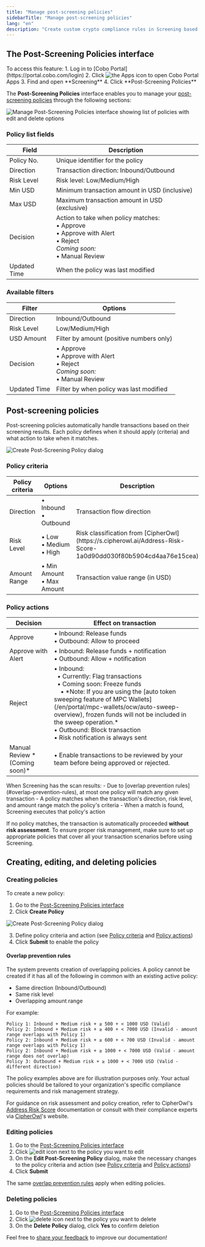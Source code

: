 ```yaml
---
title: "Manage post-screening policies"
sidebarTitle: "Manage post-screening policies"
lang: "en"
description: "Create custom crypto compliance rules in Screening based on risk levels, transaction directions, and amount thresholds. Automate AML/CFT policy enforcement."
---
```


## The Post-Screening Policies interface

<Info>
To access this feature:
1. Log in to [Cobo Portal](https://portal.cobo.com/login)
2. Click <img src="/en/images/common/icon_apps.svg" className="icon" alt="the Apps icon"/> to open Cobo Portal Apps
3. Find and open **Screening**
4. Click **Post-Screening Policies**
</Info>

The **Post-Screening Policies** interface enables you to manage your [post-screening policies](#post-screening-policies) through the following sections:

<img src="/en/images/portal-apps/screening/manage-post-screening-policies.svg" className="screenshot_full_screen" alt="Manage Post-Screening Policies interface showing list of policies with edit and delete options"/>

### Policy list fields

<table class="table six-columns">
  <thead>
    <tr>
      <th>Field</th>
      <th>Description</th>
    </tr>
  </thead>
  <tbody>
    <tr>
      <td>Policy No.</td>
      <td>Unique identifier for the policy</td>
    </tr>
    <tr>
      <td>Direction</td>
      <td>Transaction direction: Inbound/Outbound</td>
    </tr>
    <tr>
      <td>Risk Level</td>
      <td>Risk level: Low/Medium/High</td>
    </tr>
    <tr>
      <td>Min USD</td>
      <td>Minimum transaction amount in USD (inclusive)</td>
    </tr>
    <tr>
      <td>Max USD</td>
      <td>Maximum transaction amount in USD (exclusive)</td>
    </tr>
    <tr>
      <td>Decision</td>
      <td>Action to take when policy matches:<br/>• Approve<br/>• Approve with Alert<br/>• Reject<br/><i>Coming soon:</i><br/>• Manual Review</td>
    </tr>
    <tr>
      <td>Updated Time</td>
      <td>When the policy was last modified</td>
    </tr>
  </tbody>
</table>

### Available filters

<table class="table six-columns">
  <thead>
    <tr>
      <th>Filter</th>
      <th>Options</th>
    </tr>
  </thead>
  <tbody>
    <tr>
      <td>Direction</td>
      <td>Inbound/Outbound</td>
    </tr>
    <tr>
      <td>Risk Level</td>
      <td>Low/Medium/High</td>
    </tr>
    <tr>
      <td>USD Amount</td>
      <td>Filter by amount (positive numbers only)</td>
    </tr>
    <tr>
      <td>Decision</td>
      <td>• Approve<br/>• Approve with Alert<br/>• Reject<br/><i>Coming soon:</i><br/>• Manual Review</td>
    </tr>
    <tr>
      <td>Updated Time</td>
      <td>Filter by when policy was last modified</td>
    </tr>
  </tbody>
</table>

## Post-screening policies

Post-screening policies automatically handle transactions based on their screening results. Each policy defines when it should apply (criteria) and what action to take when it matches.

<img src="/en/images/portal-apps/screening/creating-post-screening-policy.svg" className="screenshot_modal" alt="Create Post-Screening Policy dialog"/>

### Policy criteria

<table class="table six-columns">
  <thead>
    <tr>
      <th>Policy criteria</th>
      <th>Options</th>
      <th>Description</th>
    </tr>
  </thead>
  <tbody>
    <tr>
      <td>Direction</td>
      <td>• Inbound<br/>• Outbound</td>
      <td>Transaction flow direction</td>
    </tr>
    <tr>
      <td>Risk Level</td>
      <td>• Low<br/>• Medium<br/>• High</td>
      <td>Risk classification from [CipherOwl](https://s.cipherowl.ai/Address-Risk-Score-1a0d90dd030f80b5904cd4aa76e15cea)</td>
    </tr>
    <tr>
      <td>Amount Range</td>
      <td>• Min Amount<br/>• Max Amount</td>
      <td>Transaction value range (in USD)</td>
    </tr>
  </tbody>
</table>

### Policy actions

<table class="table six-columns">
  <thead>
    <tr>
      <th>Decision</th>
      <th>Effect on transaction</th>
    </tr>
  </thead>
  <tbody>
    <tr>
      <td>Approve</td>
      <td>• Inbound: Release funds<br/>• Outbound: Allow to proceed</td>
    </tr>
    <tr>
      <td>Approve with Alert</td>
      <td>• Inbound: Release funds + notification<br/>• Outbound: Allow + notification</td>
    </tr>
    <tr>
      <td>Reject</td>
      <td>• Inbound:<br/>&nbsp;&nbsp;• Currently: Flag transactions<br/>&nbsp;&nbsp;• Coming soon: Freeze funds <br/>&nbsp;&nbsp;&nbsp;&nbsp;• *Note: If you are using the [auto token sweeping feature of MPC Wallets](/en/portal/mpc-wallets/ocw/auto-sweep-overview), frozen funds will not be included in the sweep operation.*<br/>• Outbound: Block transaction<br/>• Risk notification is always sent</td>
    </tr>
    <tr>
      <td>Manual Review *(Coming soon)*</td>
      <td>• Enable transactions to be reviewed by your team before being approved or rejected.</td>
    </tr>
  </tbody>
</table>

<Note>
When Screening has the scan results:
- Due to [overlap prevention rules](#overlap-prevention-rules), at most one policy will match any given transaction
- A policy matches when the transaction's direction, risk level, and amount range match the policy's criteria
- When a match is found, Screening executes that policy's action
</Note>

<Warning>If no policy matches, the transaction is automatically proceeded **without risk assessment**. To ensure proper risk management, make sure to set up appropriate policies that cover all your transaction scenarios before using Screening.</Warning>

## Creating, editing, and deleting policies

### Creating policies

To create a new policy:
1. Go to the [Post-Screening Policies interface](#the-post-screening-policies-interface)
2. Click **Create Policy**
<img src="/en/images/portal-apps/screening/creating-post-screening-policy.svg" className="screenshot_modal" alt="Create Post-Screening Policy dialog"/>

3. Define policy criteria and action (see [Policy criteria](#policy-criteria) and [Policy actions](#policy-actions))
4. Click **Submit** to enable the policy



#### Overlap prevention rules
The system prevents creation of overlapping policies. A policy cannot be created if it has all of the following in common with an existing active policy:
- Same direction (Inbound/Outbound)
- Same risk level
- Overlapping amount range

For example:
```
Policy 1: Inbound + Medium risk + ≥ 500 + < 1000 USD (Valid)
Policy 2: Inbound + Medium risk + ≥ 400 + < 7000 USD (Invalid - amount range overlaps with Policy 1)
Policy 2: Inbound + Medium risk + ≥ 600 + < 700 USD (Invalid - amount range overlaps with Policy 1)
Policy 2: Inbound + Medium risk + ≥ 1000 + < 7000 USD (Valid - amount range does not overlap)
Policy 3: Outbound + Medium risk + ≥ 1000 + < 7000 USD (Valid - different direction)
```

<Warning>
The policy examples above are for illustration purposes only. Your actual policies should be tailored to your organization's specific compliance requirements and risk management strategy.

For guidance on risk assessment and policy creation, refer to CipherOwl's [Address Risk Score](https://s.cipherowl.ai/Address-Risk-Score-1a0d90dd030f80b5904cd4aa76e15cea) documentation or consult with their compliance experts via [CipherOwl](https://www.cipherowl.com/)'s website.
</Warning>

### Editing policies

1. Go to the [Post-Screening Policies interface](#the-post-screening-policies-interface)
2. Click <img src="/en/images/common/icon_edit.svg" className="icon" alt="edit icon"/> next to the policy you want to edit
3. On the **Edit Post-Screening Policy** dialog, make the necessary changes to the policy criteria and action (see [Policy criteria](#policy-criteria) and [Policy actions](#policy-actions))
4. Click **Submit**

<Info>The same [overlap prevention rules](#overlap-prevention-rules) apply when editing policies.</Info>

### Deleting policies

1. Go to the [Post-Screening Policies interface](#the-post-screening-policies-interface)
2. Click <img src="/en/images/common/icon_delete.svg" className="icon" alt="delete icon"/> next to the policy you want to delete
3. On the **Delete Policy** dialog, click **Yes** to confirm deletion

<Tip>Feel free to [share your feedback](https://forms.zohopublic.com/cobo/form/DocumentFeedbackForm/formperma/QvLOhxJv1_JMsJ-1dleZ8Itb_7rzN-LtgvsDdxosoVI?referrername=manuals) to improve our documentation!</Tip>
